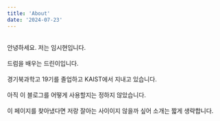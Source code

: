 ```yaml
---
title: 'About'
date: '2024-07-23'
---
```


<br/>
안녕하세요. 저는 임시현입니다. <br/><br/>
드럼을 배우는 드린이입니다. <br/><br/>
경기북과학고 19기를 졸업하고 KAIST에서 지내고 있습니다. <br/><br/>
아직 이 블로그를 어떻게 사용할지는 정하지 않았습니다. <br/><br/>
이 페이지를 찾아냈다면 저랑 잘아는 사이이지 않을까 싶어 소개는 짧게 생략합니다. <br/><br/>



